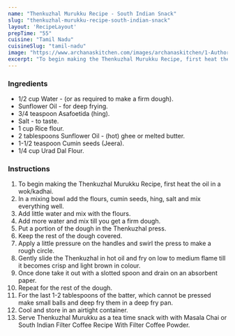 ---
name: "Thenkuzhal Murukku Recipe - South Indian Snack"
slug: "thenkuzhal-murukku-recipe-south-indian-snack"
layout: 'RecipeLayout'
prepTime: "55"
cuisine: "Tamil Nadu"
cuisineSlug: "tamil-nadu"
image: "https://www.archanaskitchen.com/images/archanaskitchen/1-Author/Madhuli_Ajay/Thenkuzal__South_Indian_snack_made_using_Rice_flour_and_Urad_dal_flour.jpg"
excerpt: "To begin making the Thenkuzhal Murukku Recipe, first heat the oil in a wokkadhai"
---

### Ingredients

- 1/2 cup Water - (or as required to make a firm dough).
- Sunflower Oil - for deep frying.
- 3/4 teaspoon Asafoetida (hing).
- Salt - to taste.
- 1 cup Rice flour.
- 2 tablespoons Sunflower Oil - (hot) ghee or melted butter.
- 1-1/2 teaspoon Cumin seeds (Jeera).
- 1/4 cup Urad Dal Flour.

### Instructions

1. To begin making the Thenkuzhal Murukku Recipe, first heat the oil in a wok/kadhai.
1. In a mixing bowl add the flours, cumin seeds, hing, salt and mix everything well.
1. Add little water and mix with the flours.
1. Add more water and mix till you get a firm dough.
1. Put a portion of the dough in the Thenkuzhal press.
1. Keep the rest of the dough covered.
1. Apply a little pressure on the handles and swirl the press to make a rough circle.
1. Gently slide the Thenkuzhal in hot oil and fry on low to medium flame till it becomes crisp and light brown in colour.
1. Once done take it out with a slotted spoon and drain on an absorbent paper.
1. Repeat for the rest of the dough.
1. For the last 1-2 tablespoons of the batter, which cannot be pressed make small balls and deep fry them in a deep fry pan.
1. Cool and store in an airtight container.
1. Serve Thenkuzhal Murukku as a tea time snack with with Masala Chai or South Indian Filter Coffee Recipe With Filter Coffee Powder.
